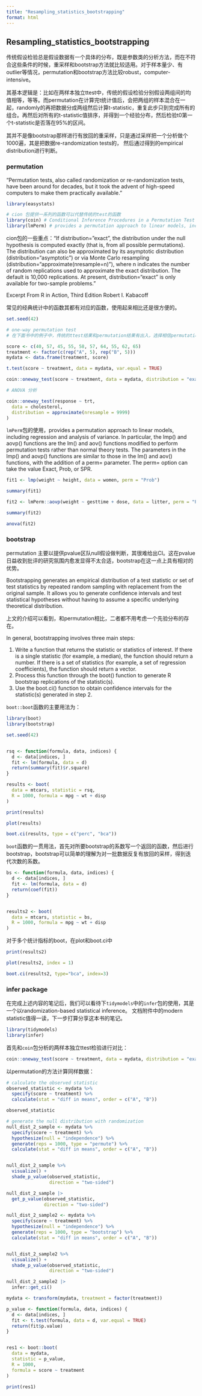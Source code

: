 ```yaml
---
title: "Resampling_statistics_bootstrapping"
format: html
---
```



## Resampling_statistics_bootstrapping


传统假设检验总是假设数据有一个具体的分布，既是参数类的分析方法，而在不符合这些条件的时候，重采样和bootstrap方法就比较适用。对于样本量少、有outlier等情况，permutation和bootstrap方法比较robust，computer-intensive。


其基本逻辑是：比如在两样本独立ttest中，传统的假设检验分别假设两组间的均值相等，等等。而permutation在计算完t统计值后，会把两组的样本混合在一起，randomly的再把数据分成两组然后计算t-statistic，重复此步只到完成所有的组合。再然后对所有的t-statistic值排序，并得到一个经验分布，然后检验t0第一个t-statistic是否落在95%的区间。

其并不是像bootstrap那样进行有放回的重采样，只是通过采样把一个分析做个1000遍，其是把数据re-randomization tests的， 然后通过得到的empirical distribution进行判断。


### permutation

“Permutation tests, also called randomization or re-randomization tests, have been around for decades, but it took the advent of high-speed computers to make them practically available.”


```r
library(easystats)

# cion 包提供一系列的函数可以代替传统的test的函数
library(coin) # Conditional Inference Procedures in a Permutation Test Framework
library(lmPerm) # provides a permutation approach to linear models, including regression and analysis of variance
```

cion包的一些重点：“If distribution="exact", the distribution under the null hypothesis is computed exactly (that is, from all possible permutations). The distribution can also be approximated by its asymptotic distribution (distribution="asymptotic") or via Monte Carlo resampling (distribution="approximate(nresample=n)"), where n indicates the number of random replications used to approximate the exact distribution. The default is 10,000 replications. At present, distribution="exact" is only available for two-sample problems.”

Excerpt From
R in Action, Third Edition
Robert I. Kabacoff

常见的经典统计中的函数其都有对应的函数，使用起来相比还是很方便的。

```r
set.seed(42)

# one-way permutation test
# 在下面书中的例子中，传统的ttest结果和permutation结果有出入，选择相信permutation的结果

score <- c(40, 57, 45, 55, 58, 57, 64, 55, 62, 65)
treatment <- factor(c(rep("A", 5), rep("B", 5)))
mydata <- data.frame(treatment, score)

t.test(score ~ treatment, data = mydata, var.equal = TRUE)
```

```r
coin::oneway_test(score ~ treatment, data = mydata, distribution = "exact")
```


```r
# ANOVA 分析

coin::oneway_test(response ~ trt,
  data = cholesterol,
  distribution = approximate(nresample = 9999)
)
```


`lmPerm`包的使用，provides a permutation approach to linear models, including regression and analysis of variance.
In particular, the lmp() and aovp() functions are the lm() and aov() functions modified to perform permutation tests rather than normal theory tests. The parameters in the lmp() and aovp() functions are similar to those in the lm() and aov() functions, with the addition of a perm= parameter. The perm= option can take the value Exact, Prob, or SPR.

```r
fit1 <- lmp(weight ~ height, data = women, perm = "Prob")

summary(fit1)
```


```r
fit2 <- lmPerm::aovp(weight ~ gesttime + dose, data = litter, perm = "Prob")

summary(fit2)
```
```r
anova(fit2)
```



### bootstrap

permutation 主要以提供pvalue区队null假设做判断，其很难给出CI。这在pvalue日益收到批评的研究氛围内愈发显得不太合适，bootstrap在这一点上具有相对的优势。

Bootstrapping generates an empirical distribution of a test statistic or set of test statistics by repeated random sampling with replacement from the original sample. It allows you to generate confidence intervals and test statistical hypotheses without having to assume a specific underlying theoretical distribution.

上文的介绍可以看到，和permutation相比，二者都不用考虑一个先验分布的存在。


In general, bootstrapping involves three main steps:

1. Write a function that returns the statistic or statistics of interest. If there is a single statistic (for example, a median), the function should return a number. If there is a set of statistics (for example, a set of regression coefficients), the function should return a vector.
2. Process this function through the boot() function to generate R bootstrap replications of the statistic(s).
3. Use the boot.ci() function to obtain confidence intervals for the statistic(s) generated in step 2.


`boot::boot`函数的主要用法为：

```r
library(boot)
library(bootstrap)
```


```r
set.seed(42)


rsq <- function(formula, data, indices) {
  d <- data[indices, ]
  fit <- lm(formula, data = d)
  return(summary(fit)$r.square)
}

results <- boot(
  data = mtcars, statistic = rsq,
  R = 1000, formula = mpg ~ wt + disp
)
```


```r
print(results)

plot(results)
```

```r
boot.ci(results, type = c("perc", "bca"))
```


`boot`函数的一贯用法，首先对所要bootstrap的系数写一个返回的函数，然后进行bootstrap，bootstrap可以简单的理解为对一批数据反复有放回的采样，得到迭代次数的系数。

```r
bs <- function(formula, data, indices) {
  d <- data[indices, ]
  fit <- lm(formula, data = d)
  return(coef(fit))
}


results2 <- boot(
  data = mtcars, statistic = bs,
  R = 1000, formula = mpg ~ wt + disp
)

```


对于多个统计指标的boot，在plot和boot.ci中

```r
print(results2)

plot(results2, index = 1)
```

```r
boot.ci(results2, type="bca", index=3)
```






### infer package

在完成上述内容的笔记后，我们可以看待下`tidymodels`中的`infer`包的使用，其是一个以randomization-based statistical inference。
文档附件中的modern statistic值得一读，下一步打算分享这本书的笔记。

```r
library(tidymodels)
library(infer)
```


首先和`coin`包分析的两样本独立ttest检验进行对比：

```r
coin::oneway_test(score ~ treatment, data = mydata, distribution = "exact")
```

以permutation的方法计算同样数据：


```r
# calculate the observed statistic
observed_statistic <- mydata %>%
  specify(score ~ treatment) %>%
  calculate(stat = "diff in means", order = c("A", "B"))

observed_statistic

# generate the null distribution with randomization
null_dist_2_sample <- mydata %>%
  specify(score ~ treatment) %>%
  hypothesize(null = "independence") %>%
  generate(reps = 1000, type = "permute") %>%
  calculate(stat = "diff in means", order = c("A", "B"))


null_dist_2_sample %>%
  visualize() + 
  shade_p_value(observed_statistic,
                direction = "two-sided")
```
```r
null_dist_2_sample |>
  get_p_value(observed_statistic,
              direction = "two-sided")
```

```r
null_dist_2_sample2 <- mydata %>%
  specify(score ~ treatment) %>%
  hypothesize(null = "independence") %>%
  generate(reps = 1000, type = "bootstrap") %>%
  calculate(stat = "diff in means", order = c("A", "B"))


null_dist_2_sample2 %>%
  visualize() + 
  shade_p_value(observed_statistic,
                direction = "two-sided")
```
```r
null_dist_2_sample2 |>
  infer::get_ci()
```



```r
mydata <- transform(mydata, treatment = factor(treatment))

p_value <- function(formula, data, indices) {
  d <- data[indices, ]
  fit <- t.test(formula, data = d, var.equal = TRUE)
  return(fit$p.value)
}


res1 <- boot::boot(
  data = mydata, 
  statistic = p_value,
  R = 1000, 
  formula = score ~ treatment
)

print(res1)
```


















